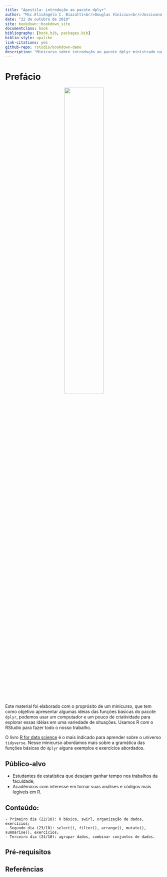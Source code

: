 ```yaml
--- 
title: "Apostila: introdução ao pacote dplyr"
author: "Msc.Elisângela C. Biazatti<br/>Douglas Vinícius<br/>Jossivana Macedo"
date: "22 de outubro de 2019"
site: bookdown::bookdown_site
documentclass: book
bibliography: [book.bib, packages.bib]
biblio-style: apalike
link-citations: yes
github-repo: rstudio/bookdown-demo
description: "Minicurso sobre introdução ao pacote dplyr ministrado na XIX SEMAT.."
---
```


# Prefácio

<center><img src='imagens/dplyr.png' style = 'width:50%;'></center>

Este material foi elaborado com o proprósito de um minicurso, que tem como objetivo apresentar algumas ideias das funções básicas do pacote `dplyr`, podemos usar um computador e um pouco de criatividade para explorar essas idéias em uma variedade de situações. Usamos R com o RStudio para fazer todo o nosso trabalho.

O livro [R for data science](https://r4ds.had.co.nz/) é o mais indicado para aprender sobre o universo `tidyverse`. Nesse minicurso abordamos mais sobre a gramática das funções básicas do `dplyr` alguns exemplos e exercícios abordados. 

## Público-alvo

  - Estudantes de estatística que desejam ganhar tempo nos trabalhos da faculdade;
  - Acadêmicos com interesse em tornar suas análises e códigos mais legíveis em R.

## Conteúdo:

    - Primeiro dia (22/10): R básico, swirl, organização de dados, exercícios; 
    - Segundo dia (23/10): select(), filter(), arrange(), mutate(), summarise(), exercícios;
    - Terceiro dia (24/10): agrupar dados, combinar conjuntos de dados.
    

## Pré-requisitos

## Referências


